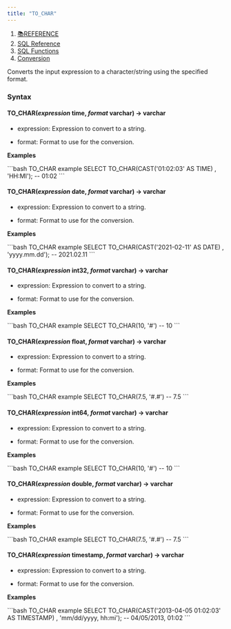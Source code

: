 ```yaml
---
title: "TO_CHAR"
---
```


1. [📚REFERENCE](/reference)
2. [SQL Reference](/reference/sql-reference)
3. [SQL Functions](/reference/sql-reference/all-functions)
4. [Conversion](/reference/sql-reference/all-functions/conversion)

Converts the input expression to a character/string using the specified format.

### Syntax

#### TO\_CHAR(*expression* time, *format* varchar) → varchar

* expression: Expression to convert to a string.

* format: Format to use for the conversion.

**Examples**

<CodeGroup>
  ```bash TO_CHAR example
  SELECT TO_CHAR(CAST('01:02:03' AS TIME) , 'HH:MI');
  -- 01:02
  ```
</CodeGroup>

#### TO\_CHAR(*expression* date, *format* varchar) → varchar

* expression: Expression to convert to a string.

* format: Format to use for the conversion.

**Examples**

<CodeGroup>
  ```bash TO_CHAR example
  SELECT TO_CHAR(CAST('2021-02-11' AS DATE) , 'yyyy.mm.dd');
  -- 2021.02.11
  ```
</CodeGroup>

#### TO\_CHAR(*expression* int32, *format* varchar) → varchar

* expression: Expression to convert to a string.

* format: Format to use for the conversion.

**Examples**

<CodeGroup>
  ```bash TO_CHAR example
  SELECT TO_CHAR(10, '#')
  -- 10
  ```
</CodeGroup>

#### TO\_CHAR(*expression* float, *format* varchar) → varchar

* expression: Expression to convert to a string.

* format: Format to use for the conversion.

**Examples**

<CodeGroup>
  ```bash TO_CHAR example
  SELECT TO_CHAR(7.5, '#.#')
  -- 7.5
  ```
</CodeGroup>

#### TO\_CHAR(*expression* int64, *format* varchar) → varchar

* expression: Expression to convert to a string.

* format: Format to use for the conversion.

**Examples**

<CodeGroup>
  ```bash TO_CHAR example
  SELECT TO_CHAR(10, '#')
  -- 10
  ```
</CodeGroup>

#### TO\_CHAR(*expression* double, *format* varchar) → varchar

* expression: Expression to convert to a string.

* format: Format to use for the conversion.

**Examples**

<CodeGroup>
  ```bash TO_CHAR example
  SELECT TO_CHAR(7.5, '#.#')
  -- 7.5
  ```
</CodeGroup>

#### TO\_CHAR(*expression* timestamp, *format* varchar) → varchar

* expression: Expression to convert to a string.

* format: Format to use for the conversion.

**Examples**

<CodeGroup>
  ```bash TO_CHAR example
  SELECT TO_CHAR(CAST('2013-04-05 01:02:03' AS TIMESTAMP) , 'mm/dd/yyyy, hh:mi');
  -- 04/05/2013, 01:02
  ```
</CodeGroup>
